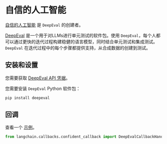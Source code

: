 # 自信的人工智能

[自信的人工智能](https://confident-ai.com) 是 `DeepEval` 的创建者。

[DeepEval](https://github.com/confident-ai/deepeval) 是一个用于对LLMs进行单元测试的软件包。使用 `DeepEval`，每个人都可以通过更快的迭代过程构建稳健的语言模型，同时结合单元测试和集成测试。`DeepEval` 在迭代过程中的每个步骤都提供支持，从合成数据的创建到测试。

## 安装和设置

您需要获取 [DeepEval API 凭据](https://app.confident-ai.com)。

您需要安装 `DeepEval` Python 软件包：

```bash
pip install deepeval
```

## 回调

查看一个 [示例](/docs/integrations/callbacks/confident)。

```python
from langchain.callbacks.confident_callback import DeepEvalCallbackHandler
```